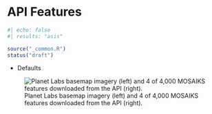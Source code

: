 # API Features  {#sec-features-api}

```r
#| echo: false
#| results: "asis"

source("_common.R")
status("draft")
```

- Defaults 

![Planet Labs basemap imagery (left) and 4 of 4,000 MOSAIKS features downloaded from the API (right).](images/api-features.png)
